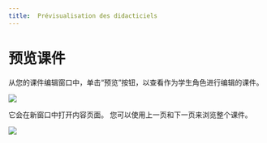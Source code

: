```yaml
--- 
title:  Prévisualisation des didacticiels 
--- 
```




 # 预览课件 

 从您的课件编辑窗口中，单击“预览”按钮，以查看作为学生角色进行编辑的课件。 
 
 
![](/img/ulearning/teacher/prepare33.png)

 它会在新窗口中打开内容页面。 您可以使用上一页和下一页来浏览整个课件。 
 
![](/img/ulearning/teacher/prepare34.png)
